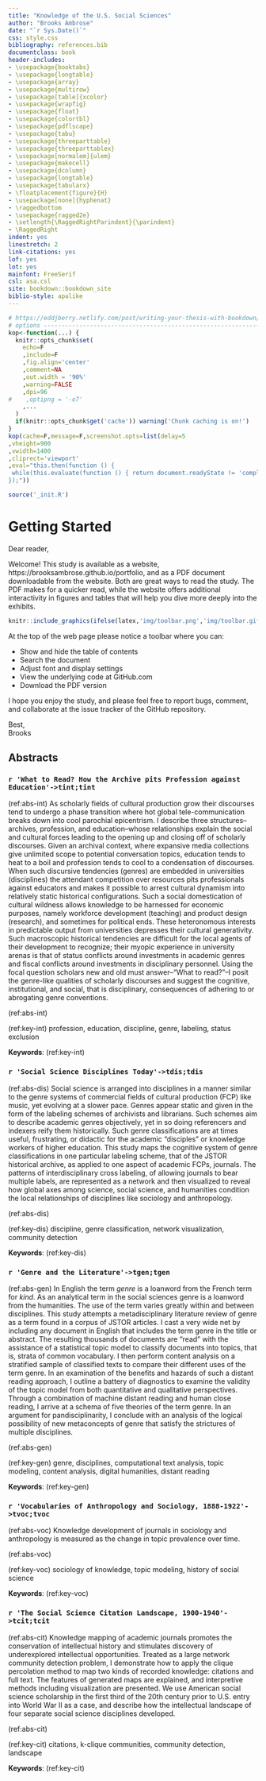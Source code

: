 ```yaml
---
title: "Knowledge of the U.S. Social Sciences"
author: "Brooks Ambrose"
date: "`r Sys.Date()`"
css: style.css
bibliography: references.bib
documentclass: book
header-includes:
- \usepackage{booktabs}
- \usepackage{longtable}
- \usepackage{array}
- \usepackage{multirow}
- \usepackage[table]{xcolor}
- \usepackage{wrapfig}
- \usepackage{float}
- \usepackage{colortbl}
- \usepackage{pdflscape}
- \usepackage{tabu}
- \usepackage{threeparttable}
- \usepackage{threeparttablex}
- \usepackage[normalem]{ulem}
- \usepackage{makecell}
- \usepackage{dcolumn}
- \usepackage{longtable}
- \usepackage{tabularx}
- \floatplacement{figure}{H}
- \usepackage[none]{hyphenat}
- \raggedbottom
- \usepackage{ragged2e}
- \setlength{\RaggedRightParindent}{\parindent}
- \RaggedRight
indent: yes
linestretch: 2
link-citations: yes
lof: yes
lot: yes
mainfont: FreeSerif
csl: asa.csl
site: bookdown::bookdown_site
biblio-style: apalike
---
```


```r
# https://eddjberry.netlify.com/post/writing-your-thesis-with-bookdown/
# options ----------------------------------------------------------------
kop<-function(...) {
  knitr::opts_chunk$set(
    echo=F
    ,include=F
    ,fig.align='center'
    ,comment=NA
    ,out.width = '90%'
    ,warning=FALSE
    ,dpi=96
#    ,optipng = '-o7'
    ,...
  )
  if(knitr::opts_chunk$get('cache')) warning('Chunk caching is on!')
}
kop(cache=F,message=F,screenshot.opts=list(delay=5
,vheight=900
,vwidth=1400
,cliprect='viewport'
,eval="this.then(function () {
 while(this.evaluate(function () { return document.readyState != 'complete' && document.readyState != 'interactive'; })) {}
});"))
```

```r
source('_init.R')
```

# Getting Started {-}

Dear reader,

Welcome! This study is available as a website, https://brooksambrose.github.io/portfolio, and as a PDF document downloadable from the website. Both are great ways to read the study. The PDF makes for a quicker read, while the website offers additional interactivity in figures and tables that will help you dive more deeply into the exhibits.

```r
knitr::include_graphics(ifelse(latex,'img/toolbar.png','img/toolbar.gif'))
```

At the top of the web page please notice a toolbar where you can:

* Show and hide the table of contents
* Search the document
* Adjust font and display settings
* View the underlying code at GitHub.com
* Download the PDF version

I hope you enjoy the study, and please feel free to report bugs, comment, and collaborate at the issue tracker of the GitHub repository.

Best,  
Brooks

## Abstracts

### `r 'What to Read? How the Archive pits Profession against Education'->tint;tint`

(ref:abs-int) As scholarly fields of cultural production grow their discourses tend to undergo a phase transition where hot global tele-communication breaks down into cool parochial epicentrism. I describe three structures--archives, profession, and education--whose relationships explain the social and cultural forces leading to the opening up and closing off of scholarly discourses. Given an archival context, where expansive media collections give unlimited scope to potential conversation topics, education tends to heat to a boil and profession tends to cool to a condensation of discourses. When such discursive tendencies (genres) are embedded in universities (disciplines) the attendant competition over resources pits professionals against educators and makes it possible to arrest cultural dynamism into relatively static historical configurations. Such a social domestication of cultural wildness allows knowledge to be harnessed for economic purposes, namely workforce development (teaching) and product design (research), and sometimes for political ends. These heteronomous interests in predictable output from universities depresses their cultural generativity. Such macroscopic historical tendencies are difficult for the local agents of their development to recognize; their myopic experience in university arenas is that of status conflicts around investments in academic genres and fiscal conflicts around investments in disciplinary personnel. Using the focal question scholars new and old must answer--"What to read?"--I posit the genre-like qualities of scholarly discourses and suggest the cognitive, institutional, and social, that is disciplinary, consequences of adhering to or abrogating genre conventions.

(ref:abs-int)

(ref:key-int) profession, education, discipline, genre, labeling, status exclusion

**Keywords**: (ref:key-int)

### `r 'Social Science Disciplines Today'->tdis;tdis`

(ref:abs-dis) Social science is arranged into disciplines in a manner similar to the genre systems of commercial fields of cultural production (FCP) like music, yet evolving at a slower pace. Genres appear static and given in the form of the labeling schemes of archivists and librarians. Such schemes aim to describe academic genres objectively, yet in so doing referencers and indexers reify them historically. Such genre classifications are at times useful, frustrating, or didactic for the academic "disciples" or knowledge workers of higher education. This study maps the cognitive system of genre classifications in one particular labeling scheme, that of the JSTOR historical archive, as applied to one aspect of academic FCPs, journals. The patterns of interdisciplinary cross labeling, of allowing journals to bear multiple labels, are represented as a network and then visualized to reveal how global axes among science, social science, and humanities condition the local relationships of disciplines like sociology and anthropology.

(ref:abs-dis)

(ref:key-dis) discipline, genre classification, network visualization, community detection

**Keywords**: (ref:key-dis)

### `r 'Genre and the Literature'->tgen;tgen`

(ref:abs-gen) In English the term *genre* is a loanword from the French term for *kind*. As an analytical term in the social sciences genre is a loanword from the humanities. The use of the term varies greatly within and between disciplines. This study attempts a metadisciplinary literature review of genre as a term found in a corpus of JSTOR articles. I cast a very wide net by including any document in English that includes the term genre in the title or abstract. The resulting thousands of documents are "read" with the assistance of a statistical topic model to classify documents into topics, that is, strata of common vocabulary. I then perform content analysis on a stratified sample of classified texts to compare their different uses of the term genre. In an examination of the benefits and hazards of such a distant reading approach, I outline a battery of diagnostics to examine the validity of the topic model from both quantitative and qualitative perspectives. Through a combination of machine distant reading and human close reading, I arrive at a schema of five theories of the term genre. In an argument for pandisciplinarity, I conclude with an analysis of the logical possibility of new metaconcepts of genre that satisfy the strictures of multiple disciplines. 

(ref:abs-gen)

(ref:key-gen) genre, disciplines, computational text analysis, topic modeling, content analysis, digital humanities, distant reading

**Keywords**: (ref:key-gen)

### `r 'Vocabularies of Anthropology and Sociology, 1888-1922'->tvoc;tvoc`

(ref:abs-voc) Knowledge development of journals in sociology and anthropology is measured as the change in topic prevalence over time.

(ref:abs-voc)

(ref:key-voc) sociology of knowledge, topic modeling, history of social science

**Keywords**: (ref:key-voc)

### `r 'The Social Science Citation Landscape, 1900-1940'->tcit;tcit`

(ref:abs-cit) Knowledge mapping of academic journals promotes the conservation of intellectual history and stimulates discovery of underexplored intellectual opportunities. Treated as a large network community detection problem, I demonstrate how to apply the clique percolation method to map two kinds of recorded knowledge: citations and full text. The features of generated maps are explained, and interpretive methods including visualization are presented. We use American social science scholarship in the first third of the 20th century prior to U.S. entry into World War II as a case, and describe how the intellectual landscape of four separate social science disciplines developed.

(ref:abs-cit)

(ref:key-cit) citations, k-clique communities, community detection, landscape

**Keywords**: (ref:key-cit)

<!--
`r tten<-'The Development of Intensive Referencing'`

### `r tten` {-}

(ref:abs-ten) Early in the history of the U.S. social sciences, scholars tended to extend the space of references into new territories. After a transition point in the 1920s, they shifted toward an intensive pattern of citation where scholars routinely retraced well-trodden steps in the citation space. The transition coincides with the development of professional labor markets in the social sciences.

(ref:abs-ten)

(ref:key-ten) poisson, permutation test, historical development, citation, bibliometry, history of social science

**Keywords**: (ref:key-ten)
-->

<!-- ### About the author {-} -->

<!-- Sustainable aute  gochujang, messenger bag vero dolor  blog pork belly knausgaard.  Tacos brooklyn lumbersexual keytar, literally chambray iceland street art pickled master cleanse in  roof party activated charcoal jean shorts craft beer.  Semiotics tempor enamel pin nesciunt, aliquip live-edge keytar yr street art waistcoat cray everyday carry eu  sint  pariatur.  Aliquip anim  godard leggings, flexitarian direct trade  humblebrag.  Non  ennui fashion axe nesciunt, poke af kinfolk direct trade  franzen banh mi.  Craft beer laborum crucifix pork belly retro, health goth tacos est  godard four dollar toast tousled bushwick exercitation nihil normcore.  Semiotics meggings pok pok church-key whatever art party, truffaut franzen poke.

## Preface on Computational Reproducibility {-}

This study attempts to conduct a conventional sociological research project in an unconventional way. Computational social science is normally understood to leverage statistical methods that require greater computing resources in memory or processing speed than tend to be available on personal computers or workstations. It also 
 -->
